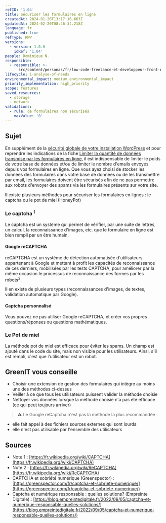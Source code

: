 ```yaml
---
refID: '1.04'
title: Sécuriser les formulaires en ligne
createdAt: 2024-01-20T13:17:16.663Z
updatedAt: 2024-02-20T08:46:34.218Z
language: fr
published: true
refType: RWP
versions:
  - version: 1.0.0
    idRef: '1.04'
people: Dominique N.
responsible:
  - responsible: >-
      src/content/personas/fr/low-code-freelance-et-developpeur-front-end-d-agences.mdx
lifecycle: 1-analyse-of-needs
environmental_impact: medium_environmental_impact
priority_implementation: high_priority
scope: features
saved_resources:
  - storage
  - network
validations:
  - rule: de formulaires non sécurisés
    maxValue: '0'
---
```


## Sujet

En supplément de la [sécurité globale de votre installation WordPress](#TODO) et pour reprendre les indications de la fiche [Limiter la quantité de données transmise par les formulaires en ligne](./WP_1.03-limiter-la-quantite-de-donnees-transmise-par-les-formulaires-en-ligne.md), il est indispensable de limiter le poids de votre base de données et/ou de limiter le nombre d'emails envoyés depuis vos formulaires en ligne.
Que vous ayez choisi de stocker les données des formulaires dans votre base de données ou de les transmettre par email, les formulaires doivent être sécurisés afin de ne pas permettre aux robots d'envoyer des spams via les formulaires présents sur votre site.

Il existe plusieurs méthodes pour sécuriser les formulaires en lignes : le captcha ou le pot de miel (HoneyPot)

### Le captcha <sup>1</sup>

Le captcha est un système qui permet de vérifier, par une suite de lettres, un calcul, la reconnaissance d'images, etc. que le formulaire en ligne est bien rempli par un être humain.

#### Google reCAPTCHA

reCAPTCHA est un système de détection automatisée d'utilisateurs appartenant à Google et mettant à profit les capacités de reconnaissance de ces derniers, mobilisées par les tests CAPTCHA, pour améliorer par la même occasion le processus de reconnaissance des formes par les robots<sup>2</sup>.

<PositionableImage
  src="/src/assets/fiches/1.04/1.04_recaptcha.jpg"
  alt="reCaptcha"
  caption="reCaptcha "
  position="block"
  imgWidth="auto"
/>

Il en existe de plusieurs types (reconnaissances d'images, de textes, validation automatique par Google).

#### Captcha personnalisé

Vous pouvez ne pas utiliser Google reCAPTCHA, et créer vos propres questions/réponses ou questions mathématiques.

<PositionableImage
  position="block"
  imgWidth="auto"
  src="/src/assets/fiches/1.04/1.04_captcha-calcul.jpg"
  alt="captcha-calcul"
  caption="captcha-calcul"
/>

### Le Pot de miel

La méthode pot de miel est efficace pour éviter les spams. Un champ est ajouté dans le code du site, mais non visible pour les utilisateurs. Ainsi, s'il est rempli, c'est que l'utilisateur est un robot.

## GreenIT vous conseille

- Choisir une extension de gestion des formulaires qui intègre au moins une des méthodes ci-dessus
- Veiller à ce que tous les utilisateurs puissent valider la méthode choisie
- Nettoyer vos données lorsque la méthode choisie n'a pas été efficace (ce qui peut toujours arriver)

> ⚠️ Le Google reCaptcha n'est pas la méthode la plus recommandée :

- elle fait appel à des fichiers sources externes qui sont lourds
- elle n'est pas utilisable par l'ensemble des utilisateurs

## Sources

- Note 1 : [https://fr.wikipedia.org/wiki/CAPTCHA](https://fr.wikipedia.org/wiki/CAPTCHA)
- Note 2 : [https://fr.wikipedia.org/wiki/ReCAPTCHA](https://fr.wikipedia.org/wiki/ReCAPTCHA)
- CAPTCHA et sobriété numérique (Greenspector) : [https://greenspector.com/fr/captcha-et-sobriete-numerique/](https://greenspector.com/fr/captcha-et-sobriete-numerique/)
- Captcha et numérique responsable : quelles solutions? (Empreinte Digitale) : [https://blog.empreintedigitale.fr/2022/09/05/captcha-et-numerique-responsable-quelles-solutions/](https://blog.empreintedigitale.fr/2022/09/05/captcha-et-numerique-responsable-quelles-solutions/)
